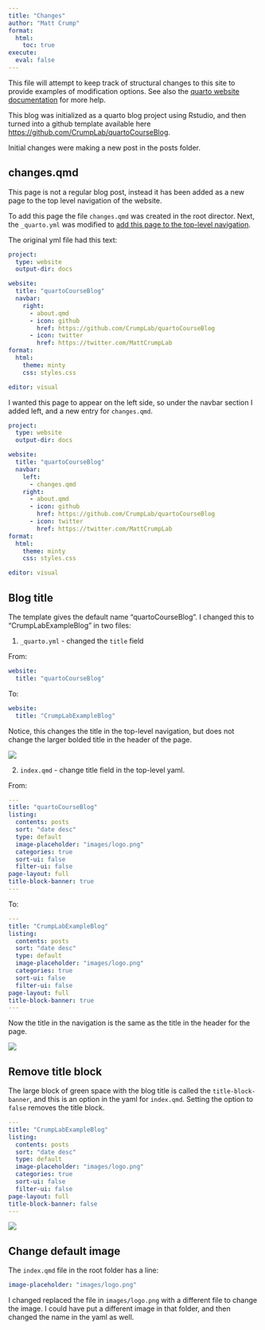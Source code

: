```yaml
---
title: "Changes"
author: "Matt Crump"
format:
  html:
    toc: true
execute:
  eval: false
---
```


This file will attempt to keep track of structural changes to this site to provide examples of modification options. See also the [quarto website documentation](https://quarto.org/docs/websites/) for more help.

This blog was initialized as a quarto blog project using Rstudio, and then turned into a github template available here <https://github.com/CrumpLab/quartoCourseBlog>.

Initial changes were making a new post in the posts folder.

## changes.qmd

This page is not a regular blog post, instead it has been added as a new page to the top level navigation of the website.

To add this page the file `changes.qmd` was created in the root director. Next, the `_quarto.yml` was modified to [add this page to the top-level navigation](https://quarto.org/docs/websites/website-navigation.html#top-navigation).

The original yml file had this text:

``` yaml
project:
  type: website
  output-dir: docs

website:
  title: "quartoCourseBlog"
  navbar:
    right:
      - about.qmd
      - icon: github
        href: https://github.com/CrumpLab/quartoCourseBlog
      - icon: twitter
        href: https://twitter.com/MattCrumpLab
format:
  html:
    theme: minty
    css: styles.css

editor: visual
```

I wanted this page to appear on the left side, so under the navbar section I added left, and a new entry for `changes.qmd`.

``` yaml
project:
  type: website
  output-dir: docs

website:
  title: "quartoCourseBlog"
  navbar:
    left:
      - changes.qmd
    right:
      - about.qmd
      - icon: github
        href: https://github.com/CrumpLab/quartoCourseBlog
      - icon: twitter
        href: https://twitter.com/MattCrumpLab
format:
  html:
    theme: minty
    css: styles.css

editor: visual
```

## Blog title

The template gives the default name "quartoCourseBlog". I changed this to "CrumpLabExampleBlog" in two files:

1.  `_quarto.yml` - changed the `title` field

From:

``` yaml
website:
  title: "quartoCourseBlog"
```

To:

``` yaml
website:
  title: "CrumpLabExampleBlog"
```

Notice, this changes the title in the top-level navigation, but does not change the larger bolded title in the header of the page.

![](images/Screenshot%202023-02-06%20at%208.01.40%20AM.png)

2.  `index.qmd` - change title field in the top-level yaml.

From:

``` yaml
---
title: "quartoCourseBlog"
listing:
  contents: posts
  sort: "date desc"
  type: default
  image-placeholder: "images/logo.png"
  categories: true
  sort-ui: false
  filter-ui: false
page-layout: full
title-block-banner: true
---
```

To:

``` yaml
---
title: "CrumpLabExampleBlog"
listing:
  contents: posts
  sort: "date desc"
  type: default
  image-placeholder: "images/logo.png"
  categories: true
  sort-ui: false
  filter-ui: false
page-layout: full
title-block-banner: true
---
```

Now the title in the navigation is the same as the title in the header for the page.

![](images/Screenshot%202023-02-06%20at%208.05.49%20AM.png)

## Remove title block

The large block of green space with the blog title is called the `title-block-banner`, and this is an option in the yaml for `index.qmd`. Setting the option to `false` removes the title block.

``` yaml
---
title: "CrumpLabExampleBlog"
listing:
  contents: posts
  sort: "date desc"
  type: default
  image-placeholder: "images/logo.png"
  categories: true
  sort-ui: false
  filter-ui: false
page-layout: full
title-block-banner: false
---
```

![](images/Screenshot%202023-02-06%20at%208.11.05%20AM.png)

## Change default image

The `index.qmd` file in the root folder has a line:

``` yaml
image-placeholder: "images/logo.png"
```

I changed replaced the file in `images/logo.png` with a different file to change the image. I could have put a different image in that folder, and then changed the name in the yaml as well.

